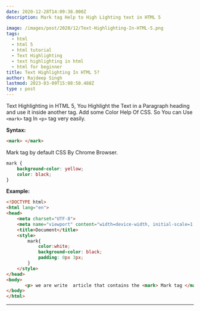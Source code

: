 ```yaml
---
date: 2020-12-28T14:09:38.000Z
description: Mark tag Help to High Lighting text in HTML 5

image: /images/post/2020/12/Text-Highlighting-In-HTML-5.png
tags:
  - html
  - html 5
  - html tutorial
  - Text Highlighting
  - text highlighting in html
  - html for beginner
title: Text Highlighting In HTML 5?
author: Rajdeep Singh
lastmod: 2023-03-09T15:08:50.488Z
type : post
---
```


Text Highlighting in HTML 5, You Highlight the Text in a Paragraph heading and use it inside another tag. Add some Color Help Of CSS. So You can Use `<mark>`
tag In `<p>` tag very easily.

**Syntax:**

```html
<mark> </mark>
```

Mark tag by default CSS By Chrome Browser.

```css
mark {
    background-color: yellow;
    color: black;
}
```

**Example:**

```html
<!DOCTYPE html>
<html lang="en">
<head>
    <meta charset="UTF-8">
    <meta name="viewport" content="width=device-width, initial-scale=1.0">
    <title>Document</title>
    <style>
        mark{
            color:white;
            background-color: black;
            padding: 0px 3px;
        }
    </style>
</head>
<body>
       <p> we are write  article that contains the <mark> Mark tag </mark> for Highlighting the text. you will make it easier to see it.</p>    
</body>
</html>
```

---
